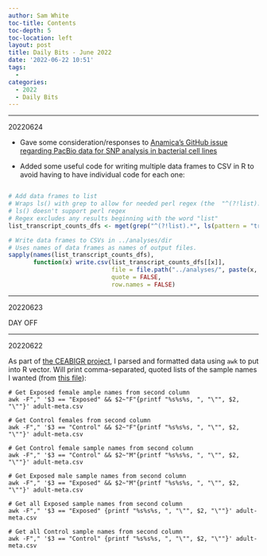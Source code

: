 ```yaml
---
author: Sam White
toc-title: Contents
toc-depth: 5
toc-location: left
layout: post
title: Daily Bits - June 2022
date: '2022-06-22 10:51'
tags: 
  - 
categories: 
  - 2022
  - Daily Bits
---
```


---

20220624

- Gave some consideration/responses to [Anamica's GitHub issue regarding PacBio data for SNP analysis in bacterial cell lines](https://github.com/RobertsLab/resources/issues/1486#event-6859604758)

- Added some useful code for writing multiple data frames to CSV in R to avoid having to have individual code for each one:

```R

# Add data frames to list
# Wraps ls() with grep to allow for needed perl regex (the  "^(?!list).*" aspect) because
# ls() doesn't support perl regex
# Regex excludes any results beginning with the word "list"
list_transcript_counts_dfs <- mget(grep("^(?!list).*", ls(pattern = "transcript_counts_per_gene_per_sample"), value = TRUE, perl = TRUE))

# Write data frames to CSVs in ../analyses/dir
# Uses names of data frames as names of output files.
sapply(names(list_transcript_counts_dfs),
       function(x) write.csv(list_transcript_counts_dfs[[x]],
                             file = file.path("../analyses/", paste(x, "csv", sep=".")),
                             quote = FALSE,
                             row.names = FALSE)
```

---

20220623

DAY OFF

---

20220622

As part of [the CEABIGR project](https://github.com/sr320/ceabigr), I parsed and formatted data using `awk` to put into R vector. Will print comma-separated, quoted lists of the sample names I wanted (from [this file](https://github.com/epigeneticstoocean/2018_L18-adult-methylation/blob/main/data/adult-meta.csv)):

```shell
# Get Exposed female ample names from second column
awk -F"," '$3 == "Exposed" && $2~"F"{printf "%s%s%s, ", "\"", $2, "\""}' adult-meta.csv
```

```shell
# Get Control females from second column
awk -F"," '$3 == "Control" && $2~"F"{printf "%s%s%s, ", "\"", $2, "\""}' adult-meta.csv
```

```shell
# Get Control female sample names from second column
awk -F"," '$3 == "Control" && $2~"M"{printf "%s%s%s, ", "\"", $2, "\""}' adult-meta.csv
```


```shell
# Get Exposed male sample names from second column
awk -F"," '$3 == "Exposed" && $2~"M"{printf "%s%s%s, ", "\"", $2, "\""}' adult-meta.csv
```

```shell
# Get all Exposed sample names from second column
awk -F"," '$3 == "Exposed" {printf "%s%s%s, ", "\"", $2, "\""}' adult-meta.csv
```

```shell
# Get all Control sample names from second column
awk -F"," '$3 == "Control" {printf "%s%s%s, ", "\"", $2, "\""}' adult-meta.csv
```